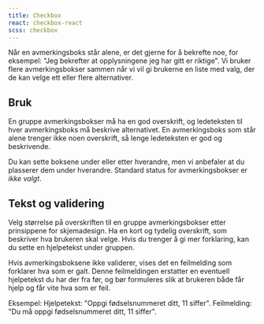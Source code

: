 ```yaml
---
title: Checkbox
react: checkbox-react
scss: checkbox
---
```



<Ingress>
    Når en avmerkingsboks står alene, er det gjerne for å bekrefte noe, for eksempel: "Jeg bekrefter at opplysningene
    jeg har gitt er riktige". Vi bruker flere avmerkingsbokser sammen når vi vil gi brukerne en liste med valg, der de
    kan velge ett eller flere alternativer.
</Ingress>
<ComponentExample
    component={Example}
    knobs={{
        boolProps: ["Kompakt", "Med feil"],
    }}
/>

## Bruk

En gruppe avmerkingsbokser må ha en god overskrift, og ledeteksten til hver avmerkingsboks må beskrive alternativet. En avmerkingsboks som står alene trenger ikke noen overskrift, så lenge ledeteksten er god og beskrivende.

Du kan sette boksene under eller etter hverandre, men vi anbefaler at du plasserer dem under hverandre. Standard status for avmerkingsbokser er _ikke valgt_.

## Tekst og validering

Velg størrelse på overskriften til en gruppe avmerkingsbokser etter prinsippene for skjemadesign. Ha en kort og tydelig overskrift, som beskriver hva brukeren skal velge. Hvis du trenger å gi mer forklaring, kan du sette en hjelpetekst under gruppen.

Hvis avmerkingsboksene ikke validerer, vises det en feilmelding som forklarer hva som er galt. Denne feilmeldingen erstatter en eventuell hjelpetekst du har der fra før, og bør formuleres slik at brukeren både får hjelp og får vite hva som er feil.

Eksempel:
Hjelpetekst: "Oppgi fødselsnummeret ditt, 11 siffer". Feilmelding: "Du må oppgi fødselsnummeret ditt, 11 siffer".
